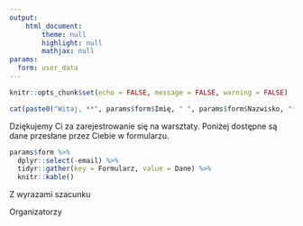```yaml
---
output: 
    html_document:
        theme: null
        highlight: null
        mathjax: null
params:
  form: user_data
---
```


<!-- Powyższe ustawienia html_document są niezbędne w celu przesłania pliku html w body wiadomości (nie może zawierać JavaScript). -->

<!-- Parametry osoby przekazywane są ze skryptu send_mail przez rmarkdown::render(params). W tym wypadku wyraz user_data mógłby być dowolny (ale musi istnieć). -->

<!-- Niestety, przesyłanie grafiki np. z logo koła nie działa. -->

```r
knitr::opts_chunk$set(echo = FALSE, message = FALSE, warning = FALSE)
```

```r
cat(paste0("Witaj, **", params$form$Imię, " ", params$form$Nazwisko, "**!"))
```

Dziękujemy Ci za zarejestrowanie się na warsztaty. Poniżej dostępne są dane przesłane przez Ciebie w formularzu.

```r
params$form %>%
  dplyr::select(-email) %>%
  tidyr::gather(key = Formularz, value = Dane) %>%
  knitr::kable()
```

Z wyrazami szacunku

Organizatorzy